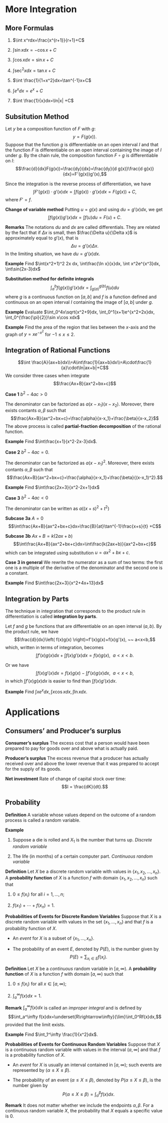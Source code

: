 # More Integration

## More Formulas {-}

1. $\int x^rdx=\frac{x^{r+1}}{r+1}+C$

2. $\int \sin x dx=-\cos x +C$

3. $\int \cos x dx=\sin x +C$

4. $\int \sec^2 x dx =\tan x+C$

5. $\int \frac{1}{1+x^2}dx=\tan^{-1}x+C$

6. $\int e^xdx=e^x +C$

7. $\int \frac{1}{x}dx=\ln|x| +C$

## Subsitution Method {-}

Let $y$ be a composition function of $F$ with $g$:
$$y=F(g(x)).$$
Suppose that the function $g$ is differentiable on an open interval $I$ and that the function $F$ is differentiable on an open interval containing the image of $I$ under $g$. By the chain rule, the composition function $F\circ g$ is differentiable on $I$:
$$\frac{d}{dx}F(g(x))=\frac{dy}{dx}=\frac{dy}{d g(x)}\frac{d g(x)}{dx}=F'(g(x))g'(x),$$

Since the integration is the reverse process of differentiation, we have 
$$\int F'(g(x))\cdot g'(x)dx=\int f(g(x))\cdot g'(x)dx=F(g(x))+C,$$
where $F'=f$.

**Change of variable method** Putting $u=g(x)$ and using $du=g'(x)dx$, we get
$$\int f(g(x))g'(x)dx=\int f(u)du=F(u)+C.$$

**Remarks** The notations $du$ and $dx$ are called differentials. They are related by the fact that if $\Delta x$ is small, then $\frac{\Delta u}{\Delta x}$ is approximately equal to $g'(x)$, that is 
$$\Delta u=g'(x)\Delta x.$$
In the limiting situation, we have $du=g'(x)dx$.

**Example** Find $\int(x^2+1)^2 2x dx, \int\frac{\ln x}{x}dx, \int x^2e^{x^3}dx, \int\sin(2x-3)dx$

**Substitution method for definite integrals**
$$\int_a^bf(g(x))g'(x)dx=\int_{g(a)}^{g(b)}f(u)du$$
where $g$ is a continuous function on $[a,b]$ and $f$ is a function defined and continuous on an open interval $I$ containing the image of $[a,b]$ under $g$.

**Example** Evaluate $\int_0^4x\sqrt{x^2+9}dx, \int_0^1(x+1)e^{x^2+2x}dx, \int_0^{\frac{\pi}{2}}\sin x\cos xdx$

**Example** Find the area of the region that lies between the $x$-axis and the graph of $y=xe^{-x^2}$ for $-1\le x\le 2$.

## Integration of Rational Functions {-}

$$\int \frac{A}{ax+b}dx\\=A\int\frac{1}{ax+b}dx\\=A\cdot\frac{1}{a}\cdot\ln|ax+b|+C$$
We consider three cases when integrate 
$$\frac{Ax+B}{ax^2+bx+c}$$

**Case 1** $b^2-4ac>0$

The denominator can be factorized as $a(x-x_1)(x-x_2)$. Moreover, there exists contants $\alpha, \beta$ such that 
$$\frac{Ax+B}{ax^2+bx+c}=\frac{\alpha}{x-x_1}+\frac{\beta}{x-x_2}$$
The above process is called **partial-fraction decomposition** of the rational function.

**Example** Find $\int\frac{x+1}{x^2-2x-3}dx$.

**Case 2** $b^2-4ac=0$.

The denominator can be factorized as $a(x-x_1)^2$. Moreover, there exists contants $\alpha, \beta$ such that 
$$\frac{Ax+B}{ax^2+bx+c}=\frac{\alpha}{x-x_1}+\frac{\beta}{(x-x_1)^2}.$$

**Example** Find $\int\frac{2x+3}{x^2-2x+1}dx$

**Case 3** $b^2-4ac<0$

The denominator can be written as $a((x+s)^2+t^2)$

**Subcase 3a** $A=0$
$$\int\frac{Ax+B}{ax^2+bx+c}dx=\frac{B}{at}\tan^{-1}\frac{x+s}{t} +C$$

**Subcase 3b** $Ax+B=k(2ax+b)$
$$\int\frac{Ax+B}{ax^2+bx+c}dx=\int\frac{k(2ax+b)}{ax^2+bx+c}$$
which can be integrated using substitution $u=ax^2+bx+c$.

**Case 3 in general** We rewrite the numerator as a sum of two terms: the first one is a multiple of the derivative of the denominator and the second one is a constant.

**Example** Find $\int\frac{2x+3}{x^2+4x+13}dx$

## Integration by Parts {-}

The technique in integration that corresponds to the product rule in differentiation is called **integration by parts**.

Let $f$ and $g$ be functions that are differentiable on an open interval $(a, b)$. By the product rule, we have 
$$\frac{d}{dx}\left( f(x)g(x) \right)=f'(x)g(x)+f(x)g'(x), ~~ a<x<b,$$
which, written in terms of integration,  becomes 
$$\int f'(x)g(x)dx + \int f(x)g'(x)dx =f(x)g(x), ~~ a<x<b. $$

Or we have 
$$\int f(x)g'(x)dx = f(x)g(x) - \int f'(x)g(x)dx, ~~ a<x<b,$$
in which $\int f'(x)g(x)dx$ is easier to find than $\int f(x)g'(x)dx$.

**Example** Find $\int xe^xdx, \int x\cos xdx, \int \ln x dx$.

# Applications

## Consumers' and Producer's surplus {-}

**Consumer's surplus** The excess cost that a person would have been prepared to pay for goods
over and above what is actually paid.

**Producer’s surplus** The excess revenue that a producer has actually received over and above the
lower revenue that it was prepared to accept for the supply of its goods.

**Net investment** Rate of change of capital stock over time: $$I = \frac{dK}{dt}.$$

## Probability {-}

**Definition** A variable whose values depend on the outcome of a random process is called a random variable.

**Example**

1. Suppose a die is rolled and $X_1$ is the number that turns up. *Discrete random variable*

2. The life (in months) of a certain computer part. *Continuous random variable*

**Definition** Let $X$ be a discrete random variable with values in $\{x_1,x_2,\ldots,x_n\}$. A **probability function** of $X$ is a function $f$ with domain $\{x_1,x_2,\ldots,x_n\}$ such that 

1. $0\le f(x_i)$ for all $i=1,\ldots,n$;

2. $f(x_1)+\cdots+f(x_n)=1$.

**Probabilities of Events for Discrete Random Variables** Suppose that $X$ is a discrete random variable with values in the set $\{x_1,\ldots,x_n\}$ and that $f$ is a probability function of $X$.

- An *event* for $X$ is a subset of $\{x_1,\ldots,x_n\}$.

- The probability of an event $E$, denoted by $P(E)$, is the number given by 
$$P(E)=\sum_{x_i\in E}f(x_i).$$

**Definition** Let $X$ be a *continuous* random variable in $[a,\infty)$. A **probability function** of $X$ is a function $f$ with domain $[a,\infty)$ such that 

1. $0\le f(x_i)$ for all $x\in[a,\infty)$;

2. $\int_a^\infty f(x)dx=1$.

**Remark** $\int_a^\infty f(x)dx$ is called an *improper integral* and is defined by 
$$\int_a^\infty f(x)dx=\underset{R\rightarrow\infty}{\lim}\int_0^Rf(x)dx,$$
provided that the limit exists.

**Example** Find $\int_1^\infty \frac{1}{x^2}dx$.

**Probabilities of Events for Continuous Random Variables** Suppose that $X$ is a continuous random variable with values in the interval $(a,\infty]$ and that $f$ is a probability function of $X$.

- An *event* for $X$ is usually an interval contained in $[a,\infty)$; such events are represented by $(\alpha\le X\le \beta)$.

- The probability of an event $(\alpha\le X\le\beta)$, denoted by $P(\alpha\le X\le\beta)$, is the number given by 
$$P(\alpha\le X\le\beta)=\int_\alpha^\beta f(x)dx.$$

**Remark** It does not matter whether we include the endpoints $\alpha,\beta$. For a continuous random variable $X$, the probability that $X$ equals a specific value is $0$.








